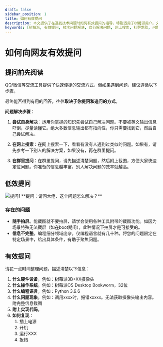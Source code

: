 ```yaml
---
draft: false
sidebar_position: 1
title: 如何有效提问
description: 本文提供了在遇到技术问题时如何有效提问的指导，特别适用于树莓派用户。文章强调了在寻求帮助前应先自行尝试解决问题，并在网上搜索类似问题的解决方案。如果需要向社群求助，应详细描述问题并提供相关截图和信息，以提高问题解决的效率。同时，文章指出了低效提问的常见问题，并给出了有效提问的建议，包括明确硬件设备、操作系统、编程语言、问题现象和复现步骤。
keywords: [树莓派, 有效提问, 技术问题解决, 自行解决问题, 网上搜索, 社群求助, 问题描述, 截图, 信息完整性, 提问效率]
---
```


# 如何向网友有效提问

## 提问前先阅读

QQ/微信等交流工具提供了快速便捷的交流方式，但如果遇到问题，建议遵循以下步骤。

最终能否得到有用的回答，往往**取决于你提问和追问的方式**。

**问题解决步骤**：
1. **尝试自身解决**：运用你掌握的知识先尝试自己解决问题。不要被英文输出信息吓倒，尽量读懂它。绝大多数信息输出都有指向性，你只需要找到它，然后自己尝试解决。

2. **在网上搜索**：在网上搜索一下，看看有没有人遇到过类似的问题。如果有，请先参考一下别人的解决方案，如果没有，再在群里提问。

3. **在群里提问**：在群里提问，请先描述清楚问题，然后附上截图，方便大家快速定位问题。你准备的信息越丰富，别人解决问题的效率就越高。

## 低效提问

<img src="/img/pidoc/how_to_ask1.png" alt="提问1" />
**提问：请问大佬，这个问题怎么解决？**

### 存在的问题
- **随手拍屏**。能截图就不要拍屏，请学会使用各种工具附带的截图功能。如因为场景特殊无法截屏（如在boot期间），此种情况下拍屏才是可接受的。
- **信息不完整**。编程细分领域庞杂。仅编程语言就有几十种。将您的问题限定在特定场景中，给出具体条件，有助于聚焦问题。

## 有效提问

请花一点时间整理问题，描述清楚以下信息：

1. **什么硬件设备**。例如：树莓派3B+XX摄像头
2. **什么操作系统**。例如：树莓派OS Desktop Bookworm，32位
3. **什么编程语言**。例如：Python 3.9.6
4. **什么问题现象**。例如：调用xxxx时，报错xxxxx。无法获取摄像头输出内容。附完整信息截图
5. **附上实现代码**。
6. **如何复现**：
   1. 插上电源
   2. 开机
   3. 运行XXX
   4. 报错


<Normal />